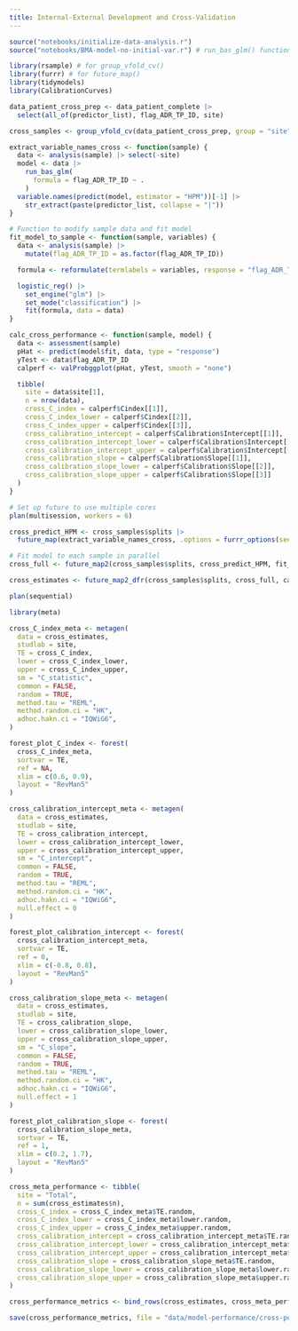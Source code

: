 ```yaml
---
title: Internal-External Development and Cross-Validation
---
```


```r
source("notebooks/initialize-data-analysis.r")
source("notebooks/BMA-model-no-initial-var.r") # run_bas_glm() function
```

```r
library(rsample) # for group_vfold_cv()
library(furrr) # for future_map()
library(tidymodels)
library(CalibrationCurves)

data_patient_cross_prep <- data_patient_complete |>
  select(all_of(predictor_list), flag_ADR_TP_ID, site)

cross_samples <- group_vfold_cv(data_patient_cross_prep, group = "site")

extract_variable_names_cross <- function(sample) {
  data <- analysis(sample) |> select(-site)
  model <- data |>
    run_bas_glm(
      formula = flag_ADR_TP_ID ~ .
    )
  variable.names(predict(model, estimator = "HPM"))[-1] |>
    str_extract(paste(predictor_list, collapse = "|"))
}

# Function to modify sample data and fit model
fit_model_to_sample <- function(sample, variables) {
  data <- analysis(sample) |>
    mutate(flag_ADR_TP_ID = as.factor(flag_ADR_TP_ID))

  formula <- reformulate(termlabels = variables, response = "flag_ADR_TP_ID")

  logistic_reg() |>
    set_engine("glm") |>
    set_mode("classification") |>
    fit(formula, data = data)
}

calc_cross_performance <- function(sample, model) {
  data <- assessment(sample)
  pHat <- predict(model$fit, data, type = "response")
  yTest <- data$flag_ADR_TP_ID
  calperf <- valProbggplot(pHat, yTest, smooth = "none")

  tibble(
    site = data$site[1],
    n = nrow(data),
    cross_C_index = calperf$Cindex[[1]],
    cross_C_index_lower = calperf$Cindex[[2]],
    cross_C_index_upper = calperf$Cindex[[3]],
    cross_calibration_intercept = calperf$Calibration$Intercept[[1]],
    cross_calibration_intercept_lower = calperf$Calibration$Intercept[[2]],
    cross_calibration_intercept_upper = calperf$Calibration$Intercept[[3]],
    cross_calibration_slope = calperf$Calibration$Slope[[1]],
    cross_calibration_slope_lower = calperf$Calibration$Slope[[2]],
    cross_calibration_slope_upper = calperf$Calibration$Slope[[3]]
  )
}

# Set up future to use multiple cores
plan(multisession, workers = 6)

cross_predict_HPM <- cross_samples$splits |>
  future_map(extract_variable_names_cross, .options = furrr_options(seed = TRUE))

# Fit model to each sample in parallel
cross_full <- future_map2(cross_samples$splits, cross_predict_HPM, fit_model_to_sample)

cross_estimates <- future_map2_dfr(cross_samples$splits, cross_full, calc_cross_performance)

plan(sequential)
```

```r
library(meta)

cross_C_index_meta <- metagen(
  data = cross_estimates,
  studlab = site,
  TE = cross_C_index,
  lower = cross_C_index_lower,
  upper = cross_C_index_upper,
  sm = "C_statistic",
  common = FALSE,
  random = TRUE,
  method.tau = "REML",
  method.random.ci = "HK",
  adhoc.hakn.ci = "IQWiG6",
)

forest_plot_C_index <- forest(
  cross_C_index_meta,
  sortvar = TE,
  ref = NA,
  xlim = c(0.6, 0.9),
  layout = "RevMan5"
)

cross_calibration_intercept_meta <- metagen(
  data = cross_estimates,
  studlab = site,
  TE = cross_calibration_intercept,
  lower = cross_calibration_intercept_lower,
  upper = cross_calibration_intercept_upper,
  sm = "C_intercept",
  common = FALSE,
  random = TRUE,
  method.tau = "REML",
  method.random.ci = "HK",
  adhoc.hakn.ci = "IQWiG6",
  null.effect = 0
)

forest_plot_calibration_intercept <- forest(
  cross_calibration_intercept_meta,
  sortvar = TE,
  ref = 0,
  xlim = c(-0.8, 0.8),
  layout = "RevMan5"
)

cross_calibration_slope_meta <- metagen(
  data = cross_estimates,
  studlab = site,
  TE = cross_calibration_slope,
  lower = cross_calibration_slope_lower,
  upper = cross_calibration_slope_upper,
  sm = "C_slope",
  common = FALSE,
  random = TRUE,
  method.tau = "REML",
  method.random.ci = "HK",
  adhoc.hakn.ci = "IQWiG6",
  null.effect = 1
)

forest_plot_calibration_slope <- forest(
  cross_calibration_slope_meta,
  sortvar = TE,
  ref = 1,
  xlim = c(0.2, 1.7),
  layout = "RevMan5"
)

cross_meta_performance <- tibble(
  site = "Total",
  n = sum(cross_estimates$n),
  cross_C_index = cross_C_index_meta$TE.random,
  cross_C_index_lower = cross_C_index_meta$lower.random,
  cross_C_index_upper = cross_C_index_meta$upper.random,
  cross_calibration_intercept = cross_calibration_intercept_meta$TE.random,
  cross_calibration_intercept_lower = cross_calibration_intercept_meta$lower.random,
  cross_calibration_intercept_upper = cross_calibration_intercept_meta$upper.random,
  cross_calibration_slope = cross_calibration_slope_meta$TE.random,
  cross_calibration_slope_lower = cross_calibration_slope_meta$lower.random,
  cross_calibration_slope_upper = cross_calibration_slope_meta$upper.random
)

cross_performance_metrics <- bind_rows(cross_estimates, cross_meta_performance)
```

```r
save(cross_performance_metrics, file = "data/model-performance/cross-performance-metrics.rda")
```
